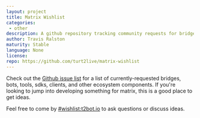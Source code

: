 ```yaml
---
layout: project
title: Matrix Wishlist
categories: 
 - other
description: A github repository tracking community requests for bridges, bots, and more.
author: Travis Ralston
maturity: Stable
language: None
license: 
repo: https://github.com/turt2live/matrix-wishlist
---
```


Check out the [Github issue list](https://github.com/turt2live/matrix-wishlist/issues) for a list of currently-requested bridges, bots, tools, sdks, clients, and other ecosystem components. If you're looking to jump into developing something for matrix, this is a good place to get ideas.

Feel free to come by [#wishlist:t2bot.io](https://matrix.to/#/#wishlist:t2bot.io) to ask questions or discuss ideas.
